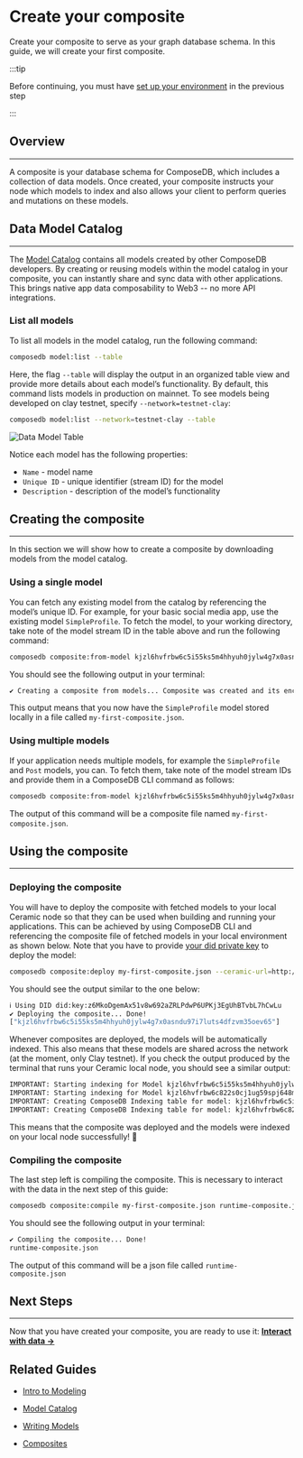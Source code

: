 # Create your composite

Create your composite to serve as your graph database schema. In this guide, we will create your first composite.

:::tip

Before continuing, you must have [set up your environment](./set-up-your-environment.mdx) in the previous step

:::

## Overview
---

A composite is your database schema for ComposeDB, which includes a collection of data models. Once created, your composite instructs your node which models to index and also allows your client to perform queries and mutations on these models.

## Data Model Catalog
---

The [Model Catalog](./guides/data-modeling/model-catalog.mdx) contains all models created by other ComposeDB developers. By creating or reusing models within the model catalog in your composite, you can instantly share and sync data with other applications. This brings native app data composability to Web3 -- no more API integrations.

### List all models
To list all models in the model catalog, run the following command:

```bash
composedb model:list --table
```

Here, the flag `--table` will display the output in an organized table view and provide more details about each model’s functionality.  By default, this command lists models in production on mainnet.  To see models being developed on clay testnet, specify `--network=testnet-clay`:

```bash
composedb model:list --network=testnet-clay --table
```

![Data Model Table](/img/data-model-table.png)

Notice each model has the following properties:

- `Name` - model name
- `Unique ID` - unique identifier (stream ID) for the model
- `Description` - description of the model’s functionality

## Creating the composite
---

In this section we will show how to create a composite by downloading models from the model catalog.

### Using a single model

You can fetch any existing model from the catalog by referencing the model’s unique ID. For example, for your basic social media app, use the existing model `SimpleProfile`. To fetch the model, to your working directory, take note of the model stream ID in the table above and run the following command:

```bash
composedb composite:from-model kjzl6hvfrbw6c5i55ks5m4hhyuh0jylw4g7x0asndu97i7luts4dfzvm35oev65 --ceramic-url=http://localhost:7007 --output=my-first-composite.json
```

You should see the following output in your terminal:

```bash
✔ Creating a composite from models... Composite was created and its encoded representation was saved in my-first-composite.json
```

This output means that you now have the `SimpleProfile` model stored locally in a file called `my-first-composite.json`.

### Using multiple models

If your application needs multiple models, for example the `SimpleProfile` and `Post` models, you can. To fetch them, take note of the model stream IDs and provide them in a ComposeDB CLI command as follows:

```bash
composedb composite:from-model kjzl6hvfrbw6c5i55ks5m4hhyuh0jylw4g7x0asndu97i7luts4dfzvm35oev65 kjzl6hvfrbw6c822s0cj1ug59spj648ml8a6mbqaz91wx8zx3mlwi76tfh3u1dy --ceramic-url=http://localhost:7007 --output=my-first-composite.json
```

The output of this command will be a composite file named `my-first-composite.json`.

## Using the composite
---
### Deploying the composite

You will have to deploy the composite with fetched models to your local Ceramic node so that they can be used when building and running your applications. This can be achieved by using ComposeDB CLI and referencing the composite file of fetched models in your local environment as shown below. Note that you have to provide [your did private key](./set-up-your-environment#generate-your-private-key) to deploy the model:

```bash
composedb composite:deploy my-first-composite.json --ceramic-url=http://localhost:7007 --did-private-key=your-private-key
```

You should see the output similar to the one below:

```bash
ℹ Using DID did:key:z6MkoDgemAx51v8w692aZRLPdwP6UPKj3EgUhBTvbL7hCwLu
✔ Deploying the composite... Done!
["kjzl6hvfrbw6c5i55ks5m4hhyuh0jylw4g7x0asndu97i7luts4dfzvm35oev65"]
```

Whenever composites are deployed, the models will be automatically indexed. This also means that these models are shared across the network (at the moment, only Clay testnet). If you check the output produced by the terminal that runs your Ceramic local node, you should see a similar output:

```bash
IMPORTANT: Starting indexing for Model kjzl6hvfrbw6c5i55ks5m4hhyuh0jylw4g7x0asndu97i7luts4dfzvm35oev65
IMPORTANT: Starting indexing for Model kjzl6hvfrbw6c822s0cj1ug59spj648ml8a6mbqaz91wx8zx3mlwi76tfh3u1dy
IMPORTANT: Creating ComposeDB Indexing table for model: kjzl6hvfrbw6c5i55ks5m4hhyuh0jylw4g7x0asndu97i7luts4dfzvm35oev65
IMPORTANT: Creating ComposeDB Indexing table for model: kjzl6hvfrbw6c822s0cj1ug59spj648ml8a6mbqaz91wx8zx3mlwi76tfh3u1dy
```

This means that the composite was deployed and the models were indexed on your local node successfully! 🎉

### Compiling the composite

The last step left is compiling the composite. This is necessary to interact with the data in the next step of this guide:

```bash
composedb composite:compile my-first-composite.json runtime-composite.json
```

You should see the following output in your terminal:

```bash
✔ Compiling the composite... Done!
runtime-composite.json
```

The output of this command will be a json file called `runtime-composite.json`

## Next Steps
---
Now that you have created your composite, you are ready to use it: **[Interact with data →](./interact-with-data.mdx)**

## Related Guides

- [Intro to Modeling](./guides/data-modeling/data-modeling.mdx)

- [Model Catalog](./guides/data-modeling/model-catalog.mdx)

- [Writing Models](./guides/data-modeling/writing-models.mdx)

- [Composites](./guides/data-modeling/composites.mdx)
